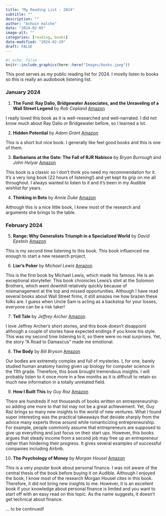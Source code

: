 ```yaml
---
title: "My Reading List - 2024"
subtitle: ""
description: ""
author: "Ashwin malshe"
date: "2024-02-05"
image-alt: ""
categories: [reading, books]
date-modified: "2024-02-29"
draft: FALSE
---
```


```r
#| echo: false
knitr::include_graphics(here::here("Images/books.jpeg"))
```


This post serves as my public reading list for 2024. I mostly listen to books so this is really an audiobook listening list.

### January 2024

1. **The Fund: Ray Dalio, Bridgewater Associates, and the Unraveling of a Wall Street Legend** by *Rob Copland* [Amazon](https://www.amazon.com/Fund-Bridgewater-Associates-Unraveling-Street/dp/1250276934)



I really loved this book as it is well-researched and well-narrated. I did not know much about Ray Dalio or Bridgewater before, so I learned a lot.

2. **Hidden Potential** by *Adam Grant* [Amazon](https://www.amazon.com/Hidden-Potential-Science-Achieving-Greater/dp/0593653149)

This is a short but nice book. I generally like feel good books and this is one of them.

3. **Barbarians at the Gate: The Fall of RJR Nabisco** by *Bryan Burrough* and *John Helyar* [Amazon](https://www.amazon.com/Barbarians-Gate-Fall-RJR-Nabisco/dp/0061655554/)

This book is a classic so I don't think you need my recommendation for it. It's a very long book (22 hours of listening!) and yet kept its grip on me all throughout. I always wanted to listen to it and it's been in my Audible wishlist for years.

4. **Thinking in Bets** by *Annie Duke* [Amazon](https://www.amazon.com/Thinking-Bets-Making-Smarter-Decisions/dp/0735216371/)

Although this is a nice little book, I knew most of the research and arguments she brings to the table.

### February 2024

5. **Range: Why Generalists Triumph in a Specialized World** by *David Epstein* [Amazon](https://www.amazon.com/Range-Generalists-Triumph-Specialized-World/dp/0735214506/)

This is my second time listening to this book. This book influenced me enough to start a new research project.

6. **Liar's Poker** by *Michael Lewis* [Amazon](https://www.amazon.com/Liars-Poker-Norton-Paperback-Michael/dp/039333869X)

This is the first book by Michael Lewis, which made his famous. He is an exceptional storyteller. This book chronicles Lewis's stint at the Solomon Brothers, which went downhill relatively quickly because of mismanagement at the top and missed opportunities. Although I have read several books about Wall Street firms, it still amazes me how brazen these folks are. I guess when Uncle Sam is acting as a backstop for your losses, everyone can be a risk taker! 

7. **Tell Tale** by *Jeffrey Archer* [Amazon](https://www.amazon.com/Tell-Tale-Jeffrey-Archer-author/dp/1447252314)

I love Jeffrey Archer's short stories, and this book doesn't disappoint although a couple of stories have expected endings if you know his style. This was my second time listening to it, so there were no real surprises. Yet, the story "A Road to Damascus" made me emotional.

8. **The Body** by *Bill Bryson* [Amazon](https://www.amazon.com/Body-Guide-Occupants-Bill-Bryson/dp/0804172722)

Our bodies are extremely complex and full of mysteries. I, for one, barely studied human anatomy having given up biology for computer science in the 11th grade. Therefore, this book brought tremendous insights. I will probably listen to it once more in a few months as it is difficult to retain so much new information in a totally unrelated field.

9. **How I Built This** by *Guy Raz* [Amazon](https://www.amazon.com/How-Built-This-Unexpected-Entrepreneurs/dp/0358645581)

There are hundreds if not thousands of books written on entrepreneurship so adding one more to that list may not be a great achievement. Yet, Guy Raz brings so many new insights to the world of new ventures. What I found super interesting was the practical takeaways that deviate sharply from the advice many experts throw around while romanticizing entrepreneurship. For example, people commonly assume that entrepreneurs are supposed to give up everything and just focus on their start ups. However, this books argues that steady income from a second job may free up an entrepreneur rather than hindering their progress. It gives several examples of successful companies including Airbnb.

10. **The Psychology of Money** by *Morgan Housel* [Amazon](https://www.amazon.com/Psychology-Money-Timeless-lessons-happiness/dp/0857197681)

This is a very popular book about personal finance. I was not aware of the central thesis of the book before buying it on Audible. Although I enjoyed the book, I know most of the research Morgan Housel cites in this book. Therefore, it did not bring new insights to me. However, it is an excellent book if your knowledge about personal finance is limited and you want to start off with an easy read on this topic. As the name suggests, it doesn't get technical about finance.


... to be continued!

